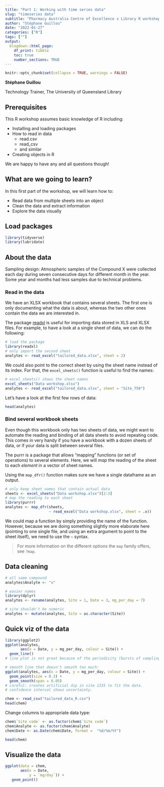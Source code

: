 ```yaml
---
title: "Part 1: Working with time series data"
slug: "timeseries data"
subtitle: "Pharmacy Australia Centre of Excellence x Library R workshop"
author: "Stéphane Guillou"
date: "2022-01-27"
categories: ["R"]
tags: [""]
output:
  blogdown::html_page:
    df_print: tibble
    toc: true
    number_sections: TRUE
---
```


```r
knitr::opts_chunk$set(collapse = TRUE, warnings = FALSE)
```


**Stéphane Guillou**

Technology Trainer, The University of Queensland Library


## Prerequisites 

This R workshop assumes basic knowledge of R including:

* Installing and loading packages
* How to read in data
    + read.csv
    + read_csv
    + and similar
* Creating objects in R

We are happy to have any and all questions though!

## What are we going to learn?

In this first part of the workshop, we will learn how to:

* Read data from multiple sheets into an object
* Clean the data and extract information
* Explore the data visually


## Load packages

```r
library(tidyverse)
library(lubridate)
```

## About the data

Sampling design: Atmospheric samples of the Compound X were collected each day during seven consecutive days for different month in the year. Some year and months had less samples due to technical problems.


### Read in the data

We have an XLSX workbook that contains several sheets. The first one is only documenting what the data is about, whereas the two other ones contain the data we are interested in.

The package [readxl](https://readxl.tidyverse.org/) is useful for importing data stored in XLS and XLSX files. For example, to have a look at a single sheet of data, we can do the following:

```r
# load the package
library(readxl)
# only import the second sheet
analytes <- read_excel("tailored_data.xlsx", sheet = 2)
```

We could also point to the correct sheet by using the sheet name instead of its index. For that, the `excel_sheets()` function is useful to find the names:

```r
# excel_sheets() shows the sheet names
excel_sheets("Data workshop.xlsx")
analytes <- read_excel("tailored_data.xlsx", sheet = "Site_759")
```

Let's have a look at the first few rows of data:

```r
head(analytes)
```

### Bind several workbook sheets

Even though this workbook only has two sheets of data, we might want to automate the reading and binding of all data sheets to avoid repeating code. This comes in very handy if you have a workbook with a dozen sheets of data, or if your data is split between several files.

The purrr is a package that allows "mapping" functions (or set of operations) to several elements. Here, we will _map_ the reading of the sheet to each _element_ in a vector of sheet names.

Using the `map_dfr()` function makes sure we have a single dataframe as an output.

```r
# only keep sheet names that contain actual data
sheets <- excel_sheets("Data workshop.xlsx")[2:3]
# map the reading to each sheet
library(purrr)
analytes <- map_dfr(sheets,
                    ~ read_excel("Data workshop.xlsx", sheet = .x))
```

We could map a function by simply providing the name of the function. However, because we are doing something slightly more elaborate here (pointing to one single file, and using an extra argument to point to the sheet itself), we need to use the `~` syntax.

> For more information on the different options the `map` family offers, see `?map`.

## Data cleaning

```r
# all same compound
analytes$Analyte <- "x"

# easier names
library(dplyr)
analytes <- rename(analytes, Site = 1, Date = 3, mg_per_day = 7)

# site shouldn't be numeric
analytes <- mutate(analytes, Site = as.character(Site))
```

## Quick viz of the data

```r
library(ggplot2)
ggplot(analytes, 
       aes(x = Date, y = mg_per_day, colour = Site)) +
  geom_line()
# line plot is not great because of the periodicity (bursts of sampling)

# smooth line that doesn't smooth too much:
ggplot(analytes, aes(x = Date, y = mg_per_day, colour = Site)) +
  geom_point(size = 0.3) +
  geom_smooth(span = 0.05)
# careful: creates artificial dip in site 1335 to fit the data.
# confidence interval shows uncertainty.
```

```r
chem <- read_csv("tailored_data_R.csv") 
head(chem)
```

Change columns to appropriate data type:

```r
chem$`Site code` <- as.factor(chem$`Site code`)
chem$Analyte <- as.factor(chem$Analyte)
chem$Date <- as.Date(chem$Date, format =  "%d/%m/%Y")

head(chem)
```

## Visualize the data

```r
ggplot(data = chem,
       aes(x = Date,
           y = `mg/day`)) +
   geom_point()
```



